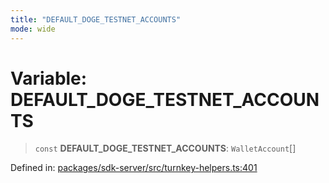 ```yaml
---
title: "DEFAULT_DOGE_TESTNET_ACCOUNTS"
mode: wide
---
```

  
# Variable: DEFAULT\_DOGE\_TESTNET\_ACCOUNTS

> `const` **DEFAULT\_DOGE\_TESTNET\_ACCOUNTS**: `WalletAccount`[]

Defined in: [packages/sdk-server/src/turnkey-helpers.ts:401](https://github.com/tkhq/sdk/blob/d88b5e1f9a6cca8e54e61f8a127aa90fcebeaa2e/packages/sdk-server/src/turnkey-helpers.ts#L401)
